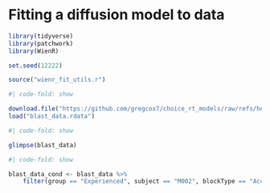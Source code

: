 # Fitting a diffusion model to data

```r
library(tidyverse)
library(patchwork)
library(WienR)

set.seed(12222)

source("wienr_fit_utils.r")
```

```r
#| code-fold: show

download.file("https://github.com/gregcox7/choice_rt_models/raw/refs/heads/main/data/blast_data.rdata", "blast_data.rdata")
load("blast_data.rdata")
```

```r
#| code-fold: show

glimpse(blast_data)
```

```r
#| code-fold: show

blast_data_cond <- blast_data %>%
    filter(group == "Experienced", subject == "M002", blockType == "Accuracy")
```
